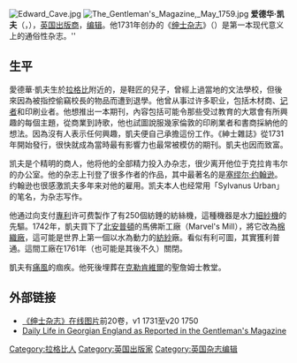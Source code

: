 {{unreferenced|time=2020-08-23}}
{{noteTA
|1=zh-hans:凯夫; zh-hant:凱夫; zh-hk:奇夫;
|2=zh-hans:塞缪尔·约翰逊; zh-tw:山繆·約翰遜; zh-hk:森姆·詹森
|3=zh-hans:约翰逊; zh-tw:約翰遜; zh-hk:詹森
|4=zh-cn:北安普顿; zh-hk:諾咸頓; zh-tw:北安普頓
}}
[[Image:Edward_Cave.jpg|thumb]]
[[Image:The_Gentleman's_Magazine,_May_1759.jpg|thumb]]
'''爱德华·凯夫'''（{{lang-en|Edward Cave}}，{{bd|1691年|2月27日|1754年|1月10日}}），[[英国|英国]][[出版商|出版商]]，[[编辑|编辑]]。他1731年创办的《[[绅士杂志|绅士杂志]]》（''{{lang|en|The Gentleman's Magazine}}''）是第一本现代意义上的通俗性杂志。''

==生平==
愛德華·凱夫生於[[拉格比|拉格比]]附近的{{le|牛頓村|Newton, Warwickshire}}，是鞋匠的兒子，曾經上過當地的文法學校，但後來因為被指控偷竊校長的物品而遭到退學。他曾从事过许多职业，包括木材商、[[记者|记者]]和印刷业者。他想推出一本期刊，內容包括可能令那些受过教育的大眾會有所興趣的每個主題，從商業到詩歌，他也試圖說服幾家倫敦的印刷業者和書商採納他的想法。因為沒有人表示任何興趣，凱夫便自己承擔這份工作。《紳士雜誌》從1731年開始發行，很快就成為當時最有影響力也最常被模仿的期刊。凱夫也因而致富。

凯夫是个精明的商人，他将他的全部精力投入办杂志，很少离开他位于克拉肯韦尔{{le|圣约翰门 (克勒肯维尔)|St John's Gate, Clerkenwell|圣约翰门}}的办公室。他的杂志上刊登了很多作者的作品，其中最著名的是[[塞缪尔·约翰逊|塞缪尔·约翰逊]]。约翰逊也很感激凯夫多年来对他的雇用。凯夫本人也经常用「Sylvanus Urban」的笔名，为杂志写作。

他通过向{{le|路易斯·保羅|Lewis Paul}}支付[[專利|專利]]许可费製作了有250個紡錘的紡絲機，這種機器是水力[[細紗機|細紗機]]的先驅。1742年，凱夫買下了[[北安普頓|北安普頓]]的馬佛斯工廠（Marvel's Mill），將它改為[[棉織廠|棉織廠]]，這可能是世界上第一個以水為動力的[[紡紗|紡紗]]廠。看似有利可圖，其實獲利普通。這間工廠在1761年（也可能是其後不久）關閉。

凱夫有[[痛風|痛風]]的痼疾。他死後埋葬在[[克勒肯維爾|克勒肯維爾]]的聖詹姆士教堂。

==外部链接==
* [https://web.archive.org/web/20150907092232/http://www.bodley.ox.ac.uk/cgi-bin/ilej/pbrowse.pl?item=title&id=ILEJ.3.&title=Gentleman%27s+Magazine 《绅士杂志》在线图片]前20卷，v1 1731至v20 1750
* [https://web.archive.org/web/20070930043325/http://www.history.ac.uk/reviews/paper/pooleyj.html Daily Life in Georgian England as Reported in the Gentleman's Magazine] 

{{Authority control}}

{{DEFAULTSORT:Cave, Edward}}
[[Category:拉格比人|Category:拉格比人]]
[[Category:英国出版家|Category:英国出版家]]
[[Category:英国杂志编辑|Category:英国杂志编辑]]